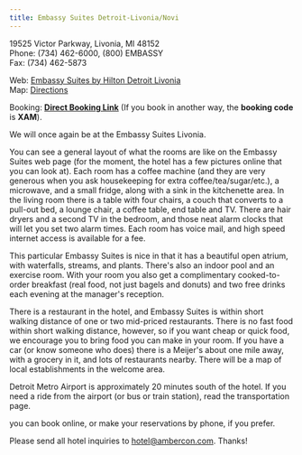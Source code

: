 ```yaml
---
title: Embassy Suites Detroit-Livonia/Novi
---
```


19525 Victor Parkway, Livonia, MI 48152<br/>
Phone: (734) 462-6000, (800) EMBASSY<br/>
Fax: (734) 462-5873

Web: [Embassy Suites by Hilton Detroit Livonia](https://www.hilton.com/en/hotels/dttlies-embassy-suites-detroit-livonia-novi/)<br/>
Map: [Directions](https://www.google.com/maps?q=19525+Victor+Parkway,+Livonia,+Michigan,+48152,+USA)

Booking: <strong>[Direct Booking Link](https://www.hilton.com/en/attend-my-event/dttlies-xam-09c1482d-de86-4776-b18b-af24b735625e/)</strong> (If you book in another way, the <strong>booking code</strong> is <strong>XAM</strong>).<br />

We will once again be at the Embassy Suites Livonia.

You can see a general layout of what the rooms are like on the Embassy Suites web page (for the moment, the hotel has a few pictures online that you can look at). Each room has a coffee machine (and they are very generous when you ask housekeeping for extra coffee/tea/sugar/etc.), a microwave, and a small fridge, along with a sink in the kitchenette area. In the living room there is a table with four chairs, a couch that converts to a pull-out bed, a lounge chair, a coffee table, end table and TV. There are hair dryers and a second TV in the bedroom, and those neat alarm clocks that will let you set two alarm times. Each room has voice mail, and high speed internet access is available for a fee.

This particular Embassy Suites is nice in that it has a beautiful open atrium, with waterfalls, streams, and plants. There's also an indoor pool and an exercise room. With your room you also get a complimentary cooked-to-order breakfast (real food, not just bagels and donuts) and two free drinks each evening at the manager's reception.

There is a restaurant in the hotel, and Embassy Suites is within short walking distance of one or two mid-priced restaurants. There is no fast food within short walking distance, however, so if you want cheap or quick food, we encourage you to bring food you can make in your room. If you have a car (or know someone who does) there is a Meijer's about one mile away, with a grocery in it, and lots of restaurants nearby. There will be a map of local establishments in the welcome area.

Detroit Metro Airport is approximately 20 minutes south of the hotel. If you need a ride from the airport (or bus or train station), read the transportation page.

you can book online, or make your reservations by phone, if you prefer.

Please send all hotel inquiries to hotel@ambercon.com. Thanks!

